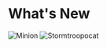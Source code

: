 
<Meta title="What's New" />

# What's New

![Minion](https://octodex.github.com/images/minion.png)
![Stormtroopocat](https://octodex.github.com/images/stormtroopocat.jpg 'The Stormtroopocat')